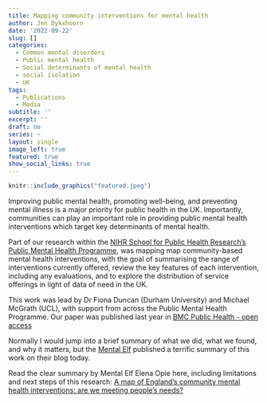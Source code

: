 ```yaml
---
title: Mapping community interventions for mental health
author: Jen Dykxhoorn
date: '2022-09-22'
slug: []
categories:
  - Common mental disorders
  - Public mental health
  - Social determinants of mental health
  - social isolation
  - UK
tags:
  - Publications
  - Media
subtitle: ''
excerpt: ''
draft: no
series: ~
layout: single
image_left: true
featured: true
show_social_links: true
---
```

```r
knitr::include_graphics("featured.jpeg")
```

Improving public mental health, promoting well-being, and preventing mental illness is a major priority for public health in the UK. Importantly, communities can play an important role in providing public mental health interventions which target key determinants of mental health. 

Part of our research within the [NIHR School for Public Health Research's Public Mental Health Programme](https://sphr.nihr.ac.uk/category/research/public-mental-health/), was mapping map community-based mental health interventions, with the goal of summarising the range of interventions currently offered, review the key features of each intervention, including any evaluations, and to explore the distribution of service offerings in light of data of need in the UK. 


This work was lead by Dr Fiona Duncan (Durham University) and Michael McGrath (UCL), with support from across the Public Mental Health Programme. Our paper was published last year in [BMC Public Health - open access](https://bmcpublichealth.biomedcentral.com/articles/10.1186/s12889-021-11741-5)

Normally I would jump into a brief summary of what we did, what we found, and why it matters, but the [Mental Elf](https://www.nationalelfservice.net/mental-health/) published a terrific summary of this work on their blog today. 

Read the clear summary by Mental Elf Elena Opie here, including limitations and next steps of this research: [A map of England's community mental health interventions: are we meeting people's needs?](https://www.nationalelfservice.net/populations-and-settings/community-settings/community-mental-health-england/)

